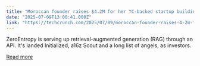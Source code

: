 ```yaml
---
title: "Moroccan founder raises $4.2M for her YC-backed startup building the next layer of AI search "
date: "2025-07-09T13:00:41.000Z"
link: "https://techcrunch.com/2025/07/09/moroccan-founder-raises-4-2m-for-her-yc-backed-startup-building-the-next-layer-of-ai-search/"
---
```


ZeroEntropy is serving up retrieval-augmented generation (RAG) through an API. It's landed Initialized, a16z Scout and a long list of angels, as investors.

[Read more](https://techcrunch.com/2025/07/09/moroccan-founder-raises-4-2m-for-her-yc-backed-startup-building-the-next-layer-of-ai-search/)
